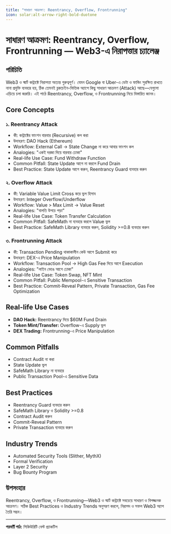 ```yaml
---
title: "সাধারণ আক্রমণ: Reentrancy, Overflow, Frontrunning"
icon: solar:alt-arrow-right-bold-duotone
---
```


# সাধারণ আক্রমণ: Reentrancy, Overflow, Frontrunning — Web3-এ নিরাপত্তার চ্যালেঞ্জ

## পরিচিতি

Web3 ও স্মার্ট কন্ট্রাক্টে নিরাপত্তা অত্যন্ত গুরুত্বপূর্ণ। যেমন Google বা Uber-এ ডেটা ও ফান্ডিং সুরক্ষিত রাখতে নানা প্রযুক্তি ব্যবহার হয়, ঠিক তেমনই ব্লকচেইন-ভিত্তিক অ্যাপে কিছু সাধারণ আক্রমণ (Attack) আছে—যেগুলো এড়িয়ে চলা জরুরি। এই পাঠে Reentrancy, Overflow, ও Frontrunning নিয়ে বিস্তারিত জানব।

## Core Concepts

### ১. Reentrancy Attack
- কী: কন্ট্রাক্টের ফাংশন বারবার (Recursive) কল করা
- উদাহরণ: DAO Hack (Ethereum)
- Workflow: External Call → State Change না করে আবার ফাংশন কল
- Analogies: "একই দরজা দিয়ে বারবার ঢোকা"
- Real-life Use Case: Fund Withdraw Function
- Common Pitfall: State Update আগে না করলে Fund Drain
- Best Practice: State Update আগে করুন, Reentrancy Guard ব্যবহার করুন

### ২. Overflow Attack
- কী: Variable Value Limit Cross করে ভুল হিসাব
- উদাহরণ: Integer Overflow/Underflow
- Workflow: Value > Max Limit → Value Reset
- Analogies: "বালতি উপচে পড়া"
- Real-life Use Case: Token Transfer Calculation
- Common Pitfall: SafeMath না ব্যবহার করলে Value ভুল
- Best Practice: SafeMath Library ব্যবহার করুন, Solidity >=0.8 ব্যবহার করুন

### ৩. Frontrunning Attack
- কী: Transaction Pending থাকাকালীন কেউ আগে Submit করে
- উদাহরণ: DEX-এ Price Manipulation
- Workflow: Transaction Pool → High Gas Fee দিয়ে আগে Execution
- Analogies: "লাইন ভেঙে আগে ঢোকা"
- Real-life Use Case: Token Swap, NFT Mint
- Common Pitfall: Public Mempool-এ Sensitive Transaction
- Best Practice: Commit-Reveal Pattern, Private Transaction, Gas Fee Optimization

## Real-life Use Cases
- **DAO Hack:** Reentrancy দিয়ে $60M Fund Drain
- **Token Mint/Transfer:** Overflow-এ Supply ভুল
- **DEX Trading:** Frontrunning-এ Price Manipulation

## Common Pitfalls
- Contract Audit না করা
- State Update ভুল
- SafeMath Library না ব্যবহার
- Public Transaction Pool-এ Sensitive Data

## Best Practices
- Reentrancy Guard ব্যবহার করুন
- SafeMath Library ও Solidity >=0.8
- Contract Audit করুন
- Commit-Reveal Pattern
- Private Transaction ব্যবহার করুন

## Industry Trends
- Automated Security Tools (Slither, MythX)
- Formal Verification
- Layer 2 Security
- Bug Bounty Program

## উপসংহার

Reentrancy, Overflow, ও Frontrunning—Web3 ও স্মার্ট কন্ট্রাক্টে সবচেয়ে সাধারণ ও বিপজ্জনক আক্রমণ। সঠিক Best Practices ও Industry Trends অনুসরণ করলে, নিরাপদ ও সফল Web3 অ্যাপ তৈরি সম্ভব।

---

**পরবর্তী পাঠ:** সিকিউরিটি বেস্ট প্র্যাকটিস
